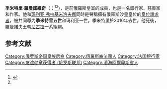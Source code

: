 {{Infobox royalty
| name        = 季米特里·羅曼諾維奇大公
| image       = Vladimir Putin with Prince and Princess Dimitri of Russia.jpg
| caption     = 季米特里大公（中）與杜麗女大公在和時任俄羅斯總統[[普京|普京]]會面
| succession  = [[罗曼诺夫王朝|罗曼诺夫王朝]]家族領袖<br>（有争议）
| reign       = 2014年9月14日-2016年12月31日（{{age in years and days|2014|9|14|2016|12|31|age=no}}）
| reign-type  = 在位
| predecessor = [[尼古拉·羅曼諾維奇|尼古拉·羅曼諾維奇]]
| successor   = [[安德魯·安德烈耶維奇|安德魯·安德烈耶維奇]]
| spouse      = 约翰娜·冯·考夫曼<br>杜丽·雷芬特劳
| full name   = 季米特里·羅曼諾維奇·罗曼诺夫
| house       = [[罗曼诺夫王朝|罗曼诺夫王朝]]
| father      = [[羅曼·彼得羅維奇|羅曼·彼得羅維奇]]
| mother      = 普拉斯科维亚·季米特里耶夫娜·谢尔梅特娃女伯爵
| birth_date  = {{Birth date|1926|5|17|df=y}}
| birth_place = {{FRA}}[[昂蒂布|昂蒂布]]
| death_date  = {{death date and age|2016|12|31|1926|5|17}}
| death_place = {{DEN}}[[哥本哈根|哥本哈根]]<ref name="ria ">{{cite web |url=https://ria.ru/world/20170101/1485073116.html |title=Умер старший представитель дома Романовых князь Дмитрий Романович |publisher=[[俄羅斯新聞社|俄羅斯新聞社]] |accessdate=2017-01-02 |archive-date=2017-01-01 |archive-url=https://web.archive.org/web/20170101194614/https://ria.ru/world/20170101/1485073116.html |dead-url=no }}</ref>
}}
'''季米特里·羅曼諾維奇'''（{{lang-ru|Дмитрий Романович}}；{{bd|1926年|5月17日|2016年|12月31日}}<ref name=gotha>{{cite book|title=Almanach de Gotha|publisher=BOYE6|isbn=978 0 9575198 24|page=340|edition=2013|editor=John James}}</ref><ref name="ria "/>），是前俄羅斯皇室的成員，也是一名銀行家、慈善家和作家。他和[[玛利亚·弗拉基米洛夫娜|玛利亚·弗拉基米洛夫娜]]同時是聲稱擁有俄羅斯沙皇皇位的[[王位請求者|皇位請求者]]，被共同尊为'''季米特里五世'''和玛利亚一世。季米特里於2016年去世。他死後，羅曼諾夫王朝[[尼古拉·尼古拉耶維奇大公_(1831-1891)|尼古拉]]一系絕嗣。

==参考文献==
{{Reflist|2}}
{{S-start}}
{{S-hou|[[罗曼诺夫王朝|罗曼诺夫王朝]]|1926年|5月17日|2016年|12月31日||[[奥尔登堡王朝|奥尔登堡王朝]]}}
{{S-pre}}
{{S-bef|before=[[尼古拉·羅曼諾維奇|尼古拉·羅曼諾維奇]]}}
{{S-tul|title=罗曼诺夫王朝家族领袖<br/>（有争议）|years=2014年9月14日-2016年12月31日}}
{{S-aft|after =[[安德魯·安德烈耶維奇|安德魯·安德烈耶維奇]]}}
{{S-npo}}
{{S-bef|before=[[尼古拉·羅曼諾維奇|尼古拉·羅曼諾維奇]]}}
{{S-ttl|title={{tsl|en|Romanov Family Association|羅曼諾夫家族協會}}主席|years=2014年–2016年}}
{{S-aft|after =奥尔加·安德烈耶芙娜公主}}
{{S-end}}
{{Authority control}}
{{DEFAULTSORT: Romanov, Dimitri}}
[[Category:俄罗斯帝国皇族后裔|Category:俄罗斯帝国皇族后裔]]
[[Category:俄羅斯裔法國人|Category:俄羅斯裔法國人]]
[[Category:法国银行家|Category:法国银行家]]
[[Category:友谊勋章获得者_(俄罗斯联邦)|Category:友谊勋章获得者 (俄罗斯联邦)]]
[[Category:濱海阿爾卑斯省人|Category:濱海阿爾卑斯省人]]
